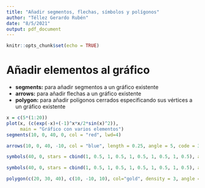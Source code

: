---
title: "Añadir segmentos, flechas, símbolos y polígonos"
author: "Téllez Gerardo Rubén"
date: "8/5/2021"
output: pdf_document
---

```{r setup, include=FALSE}
knitr::opts_chunk$set(echo = TRUE)
```

# Añadir elementos al gráfico

+ __segments:__ para añadir segmentos a un gráfico existente
+ __arrows:__ para añadir flechas a un gráfico existente
+ __polygon:__ para añadir polígonos cerrados especificando sus vértices a un gráfico existente

```{r}
x = c(5*(1:20))
plot(x, (c(exp(-x)+(-1)^x*x/2*sin(x)^2)),
     main = "Gráfico con varios elementos")
segments(10, 0, 40, 0, col = "red", lwd=4)

arrows(10, 0, 40, -10, col = "blue", length = 0.25, angle = 5, code = 3)

symbols(40, 0, stars = cbind(1, 0.5, 1, 0.5, 1, 0.5, 1, 0.5, 1, 0.5), add=TRUE, lwd=3, inches=0.5)

symbols(40, 0, stars = cbind(1, 0.5, 1, 0.5, 1, 0.5, 1, 0.5, 1, 0.5), add=TRUE, lwd=3)

polygon(c(20, 30, 40), c(10, -10, 10), col="gold", density = 3, angle = 90, lty = 4, lwd = 5)


```

